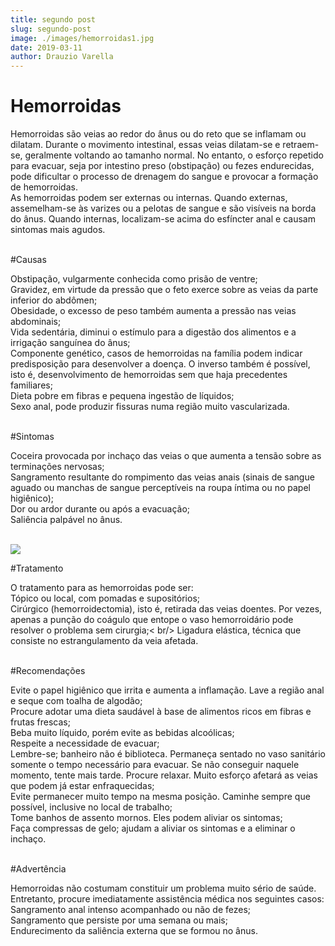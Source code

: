 ```yaml
---
title: segundo post
slug: segundo-post
image: ./images/hemorroidas1.jpg
date: 2019-03-11
author: Drauzio Varella
---
```


# Hemorroidas

Hemorroidas são veias ao redor do ânus ou do reto que se inflamam ou dilatam. Durante o movimento intestinal, essas veias dilatam-se e retraem-se, geralmente voltando ao tamanho normal. No entanto, o esforço repetido para evacuar, seja por intestino preso (obstipação) ou fezes endurecidas, pode dificultar o processo de drenagem do sangue e provocar a formação de hemorroidas.<br />
As hemorroidas podem ser externas ou internas. Quando externas, assemelham-se às varizes ou a pelotas de sangue e são visíveis na borda do ânus. Quando internas, localizam-se acima do esfíncter anal e causam sintomas mais agudos.<br /><br />

#Causas

Obstipação, vulgarmente conhecida como prisão de ventre;<br />
Gravidez, em virtude da pressão que o feto exerce sobre as veias da parte inferior do abdômen;<br />
Obesidade, o excesso de peso também aumenta a pressão nas veias abdominais;<br />
Vida sedentária, diminui o estímulo para a digestão dos alimentos e a irrigação sanguínea do ânus;<br />
Componente genético, casos de hemorroidas na família podem indicar predisposição para desenvolver a doença. O inverso também é possível, isto é, desenvolvimento de hemorroidas sem que haja precedentes familiares;<br />
Dieta pobre em fibras e pequena ingestão de líquidos;<br />
Sexo anal, pode produzir fissuras numa região muito vascularizada.<br /><br />

#Sintomas

Coceira provocada por inchaço das veias o que aumenta a tensão sobre as terminações nervosas;<br />
Sangramento resultante do rompimento das veias anais (sinais de sangue aguado ou manchas de sangue perceptíveis na roupa íntima ou no papel higiênico);<br />
Dor ou ardor durante ou após a evacuação;<br />
Saliência palpável no ânus.<br /><br />

<div className="post-image">

![](./images/hemorroidas2.jpg)

</div>

#Tratamento

O tratamento para as hemorroidas pode ser:<br />
Tópico ou local, com pomadas e supositórios;<br />
Cirúrgico (hemorroidectomia), isto é, retirada das veias doentes. Por vezes, apenas a punção do coágulo que entope o vaso hemorroidário pode resolver o problema sem cirurgia;< br/>
Ligadura elástica, técnica que consiste no estrangulamento da veia afetada.<br /><br />

#Recomendações

Evite o papel higiênico que irrita e aumenta a inflamação. Lave a região anal e seque com toalha de algodão;<br />
Procure adotar uma dieta saudável à base de alimentos ricos em fibras e frutas frescas;<br />
Beba muito líquido, porém evite as bebidas alcoólicas;<br />
Respeite a necessidade de evacuar;<br />
Lembre-se; banheiro não é biblioteca. Permaneça sentado no vaso sanitário somente o tempo necessário para evacuar. Se não conseguir naquele momento, tente mais tarde. Procure relaxar. Muito esforço afetará as veias que podem já estar enfraquecidas;<br />
Evite permanecer muito tempo na mesma posição. Caminhe sempre que possível, inclusive no local de trabalho;<br />
Tome banhos de assento mornos. Eles podem aliviar os sintomas;<br />
Faça compressas de gelo; ajudam a aliviar os sintomas e a eliminar o inchaço.<br /><br />

#Advertência

Hemorroidas não costumam constituir um problema muito sério de saúde. Entretanto, procure imediatamente assistência médica nos seguintes casos:<br />
Sangramento anal intenso acompanhado ou não de fezes;<br />
Sangramento que persiste por uma semana ou mais;<br />
Endurecimento da saliência externa que se formou no ânus.
